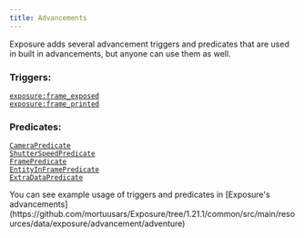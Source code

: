 ```yaml
---
title: Advancements
---
```


Exposure adds several advancement triggers and predicates that are used in built in advancements, but anyone can use them as well.

### Triggers:
[`exposure:frame_exposed`](triggers/frame_exposed)\
[`exposure:frame_printed`](triggers/frame_printed)

### Predicates:
[`CameraPredicate`](predicates/camera_predicate)\
[`ShutterSpeedPredicate`](predicates/shutter_speed_predicate)\
[`FramePredicate`](predicates/frame_predicate)\
[`EntityInFramePredicate`](predicates/entity_in_frame_predicate)\
[`ExtraDataPredicate`](predicates/extra_data_predicate)

<div name='NOTE' style={{ display: 'inline-block', margin: '2px' }}>
    <div style={{ display: 'flex', alignItems: 'top', backgroundColor: '#232425', borderRadius: '6px', padding: '8px 12px' }}>
      <RocketIcon style={{ color: '#F4EFE9', marginRight: '8px' }} width={20} />
      <span style={{ color: '#F4EFE9', fontSize: '15px' }}>You can see example usage of triggers and predicates in [Exposure's advancements](https://github.com/mortuusars/Exposure/tree/1.21.1/common/src/main/resources/data/exposure/advancement/adventure)</span>
    </div>
</div><br/>